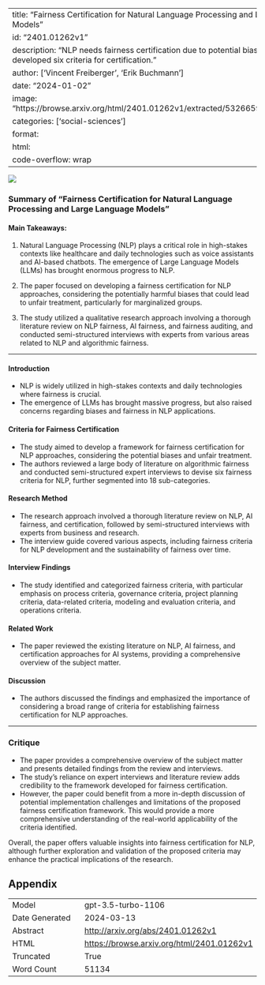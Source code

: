 
---
title: "Fairness Certification for Natural Language Processing and Large Language Models"
id: "2401.01262v1"
description: "NLP needs fairness certification due to potential biases. Researched and developed six criteria for certification."
author: ['Vincent Freiberger', 'Erik Buchmann']
date: "2024-01-02"
image: "https://browse.arxiv.org/html/2401.01262v1/extracted/5326659/overview_criteria.png"
categories: ['social-sciences']
format:
  html:
    code-overflow: wrap
---

![](https://browse.arxiv.org/html/2401.01262v1/extracted/5326659/overview_criteria.png)

### Summary of "Fairness Certification for Natural Language Processing and Large Language Models"

#### Main Takeaways:
1. Natural Language Processing (NLP) plays a critical role in high-stakes contexts like healthcare and daily technologies such as voice assistants and AI-based chatbots. The emergence of Large Language Models (LLMs) has brought enormous progress to NLP.

2. The paper focused on developing a fairness certification for NLP approaches, considering the potentially harmful biases that could lead to unfair treatment, particularly for marginalized groups.

3. The study utilized a qualitative research approach involving a thorough literature review on NLP fairness, AI fairness, and fairness auditing, and conducted semi-structured interviews with experts from various areas related to NLP and algorithmic fairness.

---

#### Introduction
- NLP is widely utilized in high-stakes contexts and daily technologies where fairness is crucial.
- The emergence of LLMs has brought massive progress, but also raised concerns regarding biases and fairness in NLP applications.

#### Criteria for Fairness Certification
- The study aimed to develop a framework for fairness certification for NLP approaches, considering the potential biases and unfair treatment.
- The authors reviewed a large body of literature on algorithmic fairness and conducted semi-structured expert interviews to devise six fairness criteria for NLP, further segmented into 18 sub-categories.

#### Research Method
- The research approach involved a thorough literature review on NLP, AI fairness, and certification, followed by semi-structured interviews with experts from business and research.
- The interview guide covered various aspects, including fairness criteria for NLP development and the sustainability of fairness over time.

#### Interview Findings
- The study identified and categorized fairness criteria, with particular emphasis on process criteria, governance criteria, project planning criteria, data-related criteria, modeling and evaluation criteria, and operations criteria.

#### Related Work
- The paper reviewed the existing literature on NLP, AI fairness, and certification approaches for AI systems, providing a comprehensive overview of the subject matter.

#### Discussion
- The authors discussed the findings and emphasized the importance of considering a broad range of criteria for establishing fairness certification for NLP approaches.

---

### Critique
- The paper provides a comprehensive overview of the subject matter and presents detailed findings from the review and interviews.
- The study's reliance on expert interviews and literature review adds credibility to the framework developed for fairness certification.
- However, the paper could benefit from a more in-depth discussion of potential implementation challenges and limitations of the proposed fairness certification framework. This would provide a more comprehensive understanding of the real-world applicability of the criteria identified.

Overall, the paper offers valuable insights into fairness certification for NLP, although further exploration and validation of the proposed criteria may enhance the practical implications of the research.

## Appendix

|          |          |
|----------|----------|
| Model     | gpt-3.5-turbo-1106       |
| Date Generated     | 2024-03-13       |
| Abstract | [http://arxiv.org/abs/2401.01262v1](http://arxiv.org/abs/2401.01262v1)        |
| HTML     | [https://browse.arxiv.org/html/2401.01262v1](https://browse.arxiv.org/html/2401.01262v1)       |
| Truncated       | True       |
| Word Count       | 51134       |